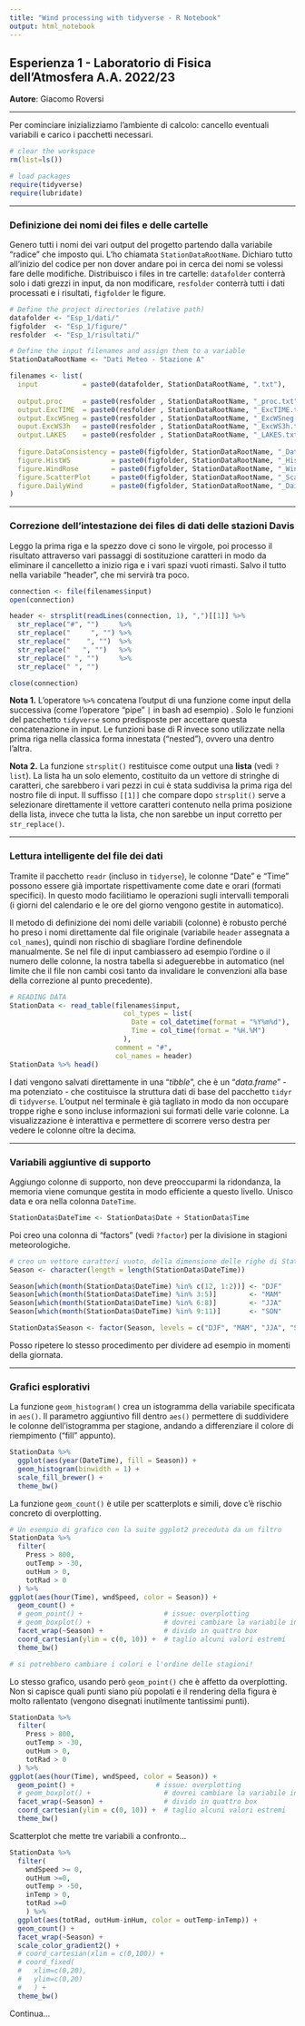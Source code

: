 ```yaml
---
title: "Wind processing with tidyverse - R Notebook"
output: html_notebook
---
```


## Esperienza 1 - Laboratorio di Fisica dell'Atmosfera A.A. 2022/23

**Autore**: Giacomo Roversi

------------------------------------------------------------------------

Per cominciare inizializziamo l'ambiente di calcolo: cancello eventuali variabili e carico i pacchetti necessari.

```r
# clear the workspace
rm(list=ls())
```

```r
# load packages
require(tidyverse)
require(lubridate)
```

------------------------------------------------------------------------

### Definizione dei nomi dei files e delle cartelle

Genero tutti i nomi dei vari output del progetto partendo dalla variabile "radice" che imposto qui. L'ho chiamata `StationDataRootName`. Dichiaro tutto all'inizio del codice per non dover andare poi in cerca dei nomi se volessi fare delle modifiche. Distribuisco i files in tre cartelle: `datafolder` conterrà solo i dati grezzi in input, da non modificare, `resfolder` conterrà tutti i dati processati e i risultati, `figfolder` le figure.

```r
# Define the project directories (relative path)
datafolder <- "Esp_1/dati/"
figfolder  <- "Esp_1/figure/"
resfolder  <- "Esp_1/risultati/"

# Define the input filenames and assign them to a variable
StationDataRootName <- "Dati Meteo - Stazione A"

filenames <- list(
  input           = paste0(datafolder, StationDataRootName, ".txt"),
  
  output.proc     = paste0(resfolder , StationDataRootName, "_proc.txt"),
  output.ExcTIME  = paste0(resfolder , StationDataRootName, "_ExcTIME.txt"),
  output.ExcWSneg = paste0(resfolder , StationDataRootName, "_ExcWSneg.txt"),
  ouput.ExcWS3h   = paste0(resfolder , StationDataRootName, "_ExcWS3h.txt"),
  output.LAKES    = paste0(resfolder , StationDataRootName, "_LAKES.txt"),
  
  figure.DataConsistency = paste0(figfolder, StationDataRootName, "_DataConsistency.png"),
  figure.HistWS          = paste0(figfolder, StationDataRootName, "_HistWS.png"),
  figure.WindRose        = paste0(figfolder, StationDataRootName, "_WindRose.png"),
  figure.ScatterPlot     = paste0(figfolder, StationDataRootName, "_ScatterPlot.png"),
  figure.DailyWind       = paste0(figfolder, StationDataRootName, "_DailyWind.png")
)
```

------------------------------------------------------------------------

### Correzione dell'intestazione dei files di dati delle stazioni Davis

Leggo la prima riga e la spezzo dove ci sono le virgole, poi processo il risultato attraverso vari passaggi di sostituzione caratteri in modo da eliminare il cancelletto a inizio riga e i vari spazi vuoti rimasti. Salvo il tutto nella variabile "header", che mi servirà tra poco.

```r
connection <- file(filenames$input)
open(connection)

header <- strsplit(readLines(connection, 1), ",")[[1]] %>% 
  str_replace("#", "")     %>%   
  str_replace("     ", "") %>%
  str_replace("    ", "")  %>%
  str_replace("   ", "")   %>%
  str_replace(" ", "")     %>%
  str_replace(" ", "")

close(connection)

```

**Nota 1.** L'operatore `%>%` concatena l'output di una funzione come input della successiva (come l'operatore "pipe" `|` in bash ad esempio) . Solo le funzioni del pacchetto `tidyverse` sono predisposte per accettare questa concatenazione in input. Le funzioni base di R invece sono utilizzate nella prima riga nella classica forma innestata ("nested"), ovvero una dentro l'altra.

**Nota 2.** La funzione `strsplit()` restituisce come output una **lista** (vedi `?list`). La lista ha un solo elemento, costituito da un vettore di stringhe di caratteri, che sarebbero i vari pezzi in cui è stata suddivisa la prima riga del nostro file di input. Il suffisso `[[1]]` che compare dopo `strsplit()` serve a selezionare direttamente il vettore caratteri contenuto nella prima posizione della lista, invece che tutta la lista, che non sarebbe un input corretto per `str_replace()`.

------------------------------------------------------------------------

### Lettura intelligente del file dei dati

Tramite il pacchetto `readr` (incluso in `tidyerse`), le colonne "Date" e "Time" possono essere già importate rispettivamente come date e orari (formati specifici). In questo modo facilitiamo le operazioni sugli intervalli temporali (i giorni del calendario e le ore del giorno vengono gestite in automatico).

Il metodo di definizione dei nomi delle variabili (colonne) è robusto perché ho preso i nomi direttamente dal file originale (variabile `header` assegnata a `col_names`), quindi non rischio di sbagliare l'ordine definendole manualmente. Se nel file di input cambiassero ad esempio l'ordine o il numero delle colonne, la nostra tabella si adeguerebbe in automatico (nel limite che il file non cambi così tanto da invalidare le convenzioni alla base della correzione al punto precedente).

```r
# READING DATA
StationData <- read_table(filenames$input,
                            col_types = list(                        
                              Date = col_datetime(format = "%Y%m%d"),  
                              Time = col_time(format = "%H.%M")
                            ),
                          comment = "#",
                          col_names = header)
StationData %>% head()
```

I dati vengono salvati direttamente in una "*tibble*", che è un "*data.frame*" - ma potenziato - che costituisce la struttura dati di base del pacchetto `tidyr` di `tidyverse`. L'output nel terminale è già tagliato in modo da non occupare troppe righe e sono incluse informazioni sui formati delle varie colonne. La visualizzazione è interattiva e permettere di scorrere verso destra per vedere le colonne oltre la decima.

------------------------------------------------------------------------

### Variabili aggiuntive di supporto

Aggiungo colonne di supporto, non deve preoccuparmi la ridondanza, la memoria viene comunque gestita in modo efficiente a questo livello. Unisco data e ora nella colonna `DateTime`.

```r
StationData$DateTime <- StationData$Date + StationData$Time
```

Poi creo una colonna di "factors" (vedi `?factor`) per la divisione in stagioni meteorologiche.

```r
# creo un vettore caratteri vuoto, della dimensione delle righe di StationData
Season <- character(length = length(StationData$DateTime))

Season[which(month(StationData$DateTime) %in% c(12, 1:2))] <- "DJF"
Season[which(month(StationData$DateTime) %in% 3:5)]        <- "MAM"
Season[which(month(StationData$DateTime) %in% 6:8)]        <- "JJA"
Season[which(month(StationData$DateTime) %in% 9:11)]       <- "SON"

StationData$Season <- factor(Season, levels = c("DJF", "MAM", "JJA", "SON"))
```

Posso ripetere lo stesso procedimento per dividere ad esempio in momenti della giornata.

------------------------------------------------------------------------

### Grafici esplorativi

La funzione `geom_histogram()` crea un istogramma della variabile specificata in `aes()`. Il parametro aggiuntivo fill dentro `aes()` permettere di suddividere le colonne dell'istogramma per stagione, andando a differenziare il colore di riempimento ("fill" appunto).

```r
StationData %>%
  ggplot(aes(year(DateTime), fill = Season)) + 
  geom_histogram(binwidth = 1) + 
  scale_fill_brewer() +
  theme_bw()
```

La funzione `geom_count()` è utile per scatterplots e simili, dove c'è rischio concreto di overplotting.

```r
# Un esempio di grafico con la suite ggplot2 preceduta da un filtro
StationData %>%
  filter(
    Press > 800,
    outTemp > -30,
    outHum > 0,
    totRad > 0
  ) %>%
ggplot(aes(hour(Time), wndSpeed, color = Season)) + 
  geom_count() +
  # geom_point() +                    # issue: overplotting
  # geom_boxplot() +                  # dovrei cambiare la variabile in x
  facet_wrap(~Season) +               # divido in quattro box
  coord_cartesian(ylim = c(0, 10)) +  # taglio alcuni valori estremi
  theme_bw()

# si potrebbero cambiare i colori e l'ordine delle stagioni!
```

Lo stesso grafico, usando però `geom_point()` che è affetto da overplotting. Non si capisce quali punti siano più popolati e il rendering della figura è molto rallentato (vengono disegnati inutilmente tantissimi punti).

```r
StationData %>%
  filter(
    Press > 800,
    outTemp > -30,
    outHum > 0,
    totRad > 0
  ) %>%
ggplot(aes(hour(Time), wndSpeed, color = Season)) + 
  geom_point() +                    # issue: overplotting
  # geom_boxplot() +                  # dovrei cambiare la variabile in x
  facet_wrap(~Season) +               # divido in quattro box
  coord_cartesian(ylim = c(0, 10)) +  # taglio alcuni valori estremi
  theme_bw()

```

Scatterplot che mette tre variabili a confronto...

```r
StationData %>% 
  filter(
    wndSpeed >= 0, 
    outHum >=0, 
    outTemp > -50,
    inTemp > 0,
    totRad >=0
    ) %>% 
  ggplot(aes(totRad, outHum-inHum, color = outTemp-inTemp)) +
  geom_count() +
  facet_wrap(~Season) +
  scale_color_gradient2() + 
  # coord_cartesian(xlim = c(0,100)) + 
  # coord_fixed(
  #   xlim=c(0,20),
  #   ylim=c(0,20)
  #   ) +
  theme_bw()

```

Continua...

